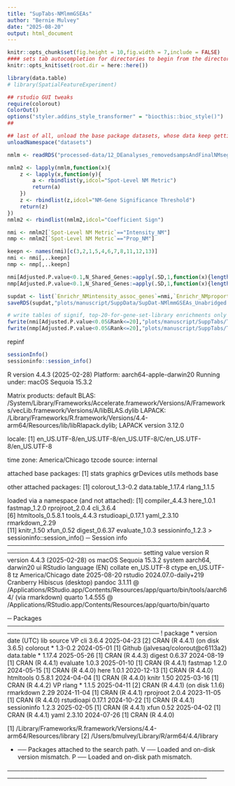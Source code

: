 ```yaml
---
title: "SupTabs-NMlmmGSEAs"
author: "Bernie Mulvey"
date: "2025-08-20"
output: html_document
---
```


```r
knitr::opts_chunk$set(fig.height = 10,fig.width = 7,include = FALSE)
#### sets tab autocompletion for directories to begin from the directory containing the .Rproj session, instead of the script's directory if different
knitr::opts_knit$set(root.dir = here::here())

library(data.table)
# library(SpatialFeatureExperiment)

## rstudio GUI tweaks
require(colorout)
ColorOut()
options("styler.addins_style_transformer" = "biocthis::bioc_style()")
##

## last of all, unload the base package datasets, whose data keep getting in the way of autocompletions (e.g., Theoph is priortized over TRUE)
unloadNamespace("datasets")
```

```r
nmlm <- readRDS("processed-data/12_DEanalyses_removedsampsAndFinalNMseg/13-enrichr_fdrsig_and_bonfP_genes_NMintensityAndProp-to-geneXpr_lmms.RDS")

nmlm2 <- lapply(nmlm,function(x){
    z <- lapply(x,function(y){
        a <- rbindlist(y,idcol="Spot-Level NM Metric")
        return(a)
    })
    z <- rbindlist(z,idcol="NM-Gene Significance Threshold")
    return(z)
})
nmlm2 <- rbindlist(nmlm2,idcol="Coefficient Sign")

nmi <- nmlm2[`Spot-Level NM Metric`=="Intensity_NM"]
nmp <- nmlm2[`Spot-Level NM Metric`=="Prop_NM"]

keepn <- names(nmi)[c(3,2,1,5,4,6,7,8,11,12,13)]
nmi <- nmi[,..keepn]
nmp <- nmp[,..keepn]

nmi[Adjusted.P.value<0.1,N_Shared_Genes:=apply(.SD,1,function(x){length(unlist(strsplit(x,";")))}),.SDcols="Genes"]
nmp[Adjusted.P.value<0.1,N_Shared_Genes:=apply(.SD,1,function(x){length(unlist(strsplit(x,";")))}),.SDcols="Genes"]

supdat <- list(`Enrichr_NMintensity_assoc_genes`=nmi,`Enrichr_NMproportion_assoc_genes`=nmp)
saveRDS(supdat,"plots/manuscript/SuppData/SupDat-NMlmmGSEAs_Unabridged.RDS")

# write tables of signif, top-20-for-gene-set-library enrichments only
fwrite(nmi[Adjusted.P.value<0.05&Rank<=20],"plots/manuscript/SuppTabs/TabDelims/NMintensity_Enrichr_sigTop20perSetLib.txt",sep='\t',quote=F,row.names=F)
fwrite(nmp[Adjusted.P.value<0.05&Rank<=20],"plots/manuscript/SuppTabs/TabDelims/NMprop_Enrichr_sigTop20perSetLib.txt",sep='\t',quote=F,row.names=F)
```

repinf
```r
sessionInfo()
sessioninfo::session_info()
```

R version 4.4.3 (2025-02-28)
Platform: aarch64-apple-darwin20
Running under: macOS Sequoia 15.3.2

Matrix products: default
BLAS:   /System/Library/Frameworks/Accelerate.framework/Versions/A/Frameworks/vecLib.framework/Versions/A/libBLAS.dylib 
LAPACK: /Library/Frameworks/R.framework/Versions/4.4-arm64/Resources/lib/libRlapack.dylib;  LAPACK version 3.12.0

locale:
[1] en_US.UTF-8/en_US.UTF-8/en_US.UTF-8/C/en_US.UTF-8/en_US.UTF-8

time zone: America/Chicago
tzcode source: internal

attached base packages:
[1] stats     graphics  grDevices utils     methods   base     

other attached packages:
[1] colorout_1.3-0.2  data.table_1.17.4 rlang_1.1.5      

loaded via a namespace (and not attached):
 [1] compiler_4.4.3    here_1.0.1        fastmap_1.2.0     rprojroot_2.0.4   cli_3.6.4        
 [6] htmltools_0.5.8.1 tools_4.4.3       rstudioapi_0.17.1 yaml_2.3.10       rmarkdown_2.29   
[11] knitr_1.50        xfun_0.52         digest_0.6.37     evaluate_1.0.3    sessioninfo_1.2.3
> sessioninfo::session_info()
─ Session info ─────────────────────────────────────────────────────────────────────────────────
 setting  value
 version  R version 4.4.3 (2025-02-28)
 os       macOS Sequoia 15.3.2
 system   aarch64, darwin20
 ui       RStudio
 language (EN)
 collate  en_US.UTF-8
 ctype    en_US.UTF-8
 tz       America/Chicago
 date     2025-08-20
 rstudio  2024.07.0-daily+219 Cranberry Hibiscus (desktop)
 pandoc   3.1.11 @ /Applications/RStudio.app/Contents/Resources/app/quarto/bin/tools/aarch64/ (via rmarkdown)
 quarto   1.4.555 @ /Applications/RStudio.app/Contents/Resources/app/quarto/bin/quarto

─ Packages ─────────────────────────────────────────────────────────────────────────────────────
 !  package     * version date (UTC) lib source
 VP cli           3.6.4   2025-04-23 [2] CRAN (R 4.4.1) (on disk 3.6.5)
    colorout    * 1.3-0.2 2024-05-01 [1] Github (jalvesaq/colorout@c6113a2)
    data.table  * 1.17.4  2025-05-26 [1] CRAN (R 4.4.3)
    digest        0.6.37  2024-08-19 [1] CRAN (R 4.4.1)
    evaluate      1.0.3   2025-01-10 [1] CRAN (R 4.4.1)
    fastmap       1.2.0   2024-05-15 [1] CRAN (R 4.4.0)
    here          1.0.1   2020-12-13 [1] CRAN (R 4.4.0)
    htmltools     0.5.8.1 2024-04-04 [1] CRAN (R 4.4.0)
    knitr         1.50    2025-03-16 [1] CRAN (R 4.4.2)
 VP rlang       * 1.1.5   2025-04-11 [2] CRAN (R 4.4.1) (on disk 1.1.6)
    rmarkdown     2.29    2024-11-04 [1] CRAN (R 4.4.1)
    rprojroot     2.0.4   2023-11-05 [1] CRAN (R 4.4.0)
    rstudioapi    0.17.1  2024-10-22 [1] CRAN (R 4.4.1)
    sessioninfo   1.2.3   2025-02-05 [1] CRAN (R 4.4.1)
    xfun          0.52    2025-04-02 [1] CRAN (R 4.4.1)
    yaml          2.3.10  2024-07-26 [1] CRAN (R 4.4.0)

 [1] /Library/Frameworks/R.framework/Versions/4.4-arm64/Resources/library
 [2] /Users/bmulvey/Library/R/arm64/4.4/library

 * ── Packages attached to the search path.
 V ── Loaded and on-disk version mismatch.
 P ── Loaded and on-disk path mismatch.

────────────────────────────────────────────────────────────────────────────────────────────────
